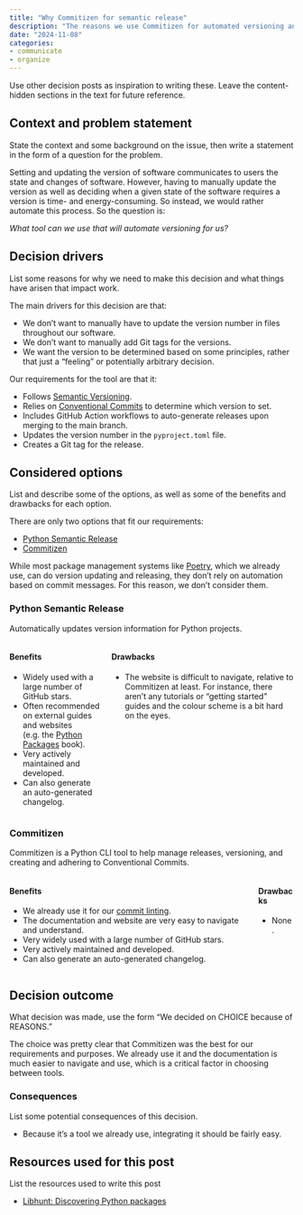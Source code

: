 ```yaml
---
title: "Why Commitizen for semantic release"
description: "The reasons we use Commitizen for automated versioning and releasing of our software."
date: "2024-11-08"
categories:
- communicate
- organize
---
```


::: content-hidden
Use other decision posts as inspiration to writing these. Leave the
content-hidden sections in the text for future reference.
:::

## Context and problem statement

::: content-hidden
State the context and some background on the issue, then write a
statement in the form of a question for the problem.
:::

Setting and updating the version of software communicates to users the
state and changes of software. However, having to manually update the
version as well as deciding when a given state of the software requires
a version is time- and energy-consuming. So instead, we would
rather automate this process. So the question is:

*What tool can we use that will automate versioning for us?*

## Decision drivers

::: content-hidden
List some reasons for why we need to make this decision and what things
have arisen that impact work.
:::

The main drivers for this decision are that:

-   We don't want to manually have to update the version number in files
    throughout our software.
-   We don't want to manually add Git tags for the versions.
-   We want the version to be determined based on some principles,
    rather that just a "feeling" or potentially arbitrary decision.

Our requirements for the tool are that it:

-   Follows [Semantic Versioning](/why-semver/index.qmd).
-   Relies on [Conventional
    Commits](/why-conventional-commits/index.qmd) to determine which
    version to set.
-   Includes GitHub Action workflows to auto-generate releases upon
    merging to the main branch.
-   Updates the version number in the `pyproject.toml` file.
-   Creates a Git tag for the release.

## Considered options

::: content-hidden
List and describe some of the options, as well as some of the benefits
and drawbacks for each option.
:::

There are only two options that fit our requirements:

-   [Python Semantic
    Release](https://github.com/python-semantic-release/python-semantic-release)
-   [Commitizen](https://github.com/commitizen-tools/commitizen)

While most package management systems like [Poetry](/why-poetry/index.qmd),
which we already use, can do version updating and releasing, they don't rely on
automation based on commit messages. For this reason, we don't consider them.

### Python Semantic Release

Automatically updates version information for Python projects.

::::: columns
::: column
#### Benefits

-   Widely used with a large number of GitHub stars.
-   Often recommended on external guides and websites (e.g. the [Python
    Packages](https://py-pkgs.org/07-releasing-versioning.html#automatic-version-bumping)
    book).
-   Very actively maintained and developed.
-   Can also generate an auto-generated changelog.
:::

::: column
#### Drawbacks

-   The website is difficult to navigate, relative to Commitizen at
    least. For instance, there aren't any tutorials or "getting started"
    guides and the colour scheme is a bit hard on the eyes.
:::
:::::

### Commitizen

Commitizen is a Python CLI tool to help manage releases, versioning, and
creating and adhering to Conventional Commits.

::::: columns
::: column
#### Benefits

-   We already use it for our [commit
    linting](/why-semantic-release/index.qmd).
-   The documentation and website are very easy to navigate and
    understand.
-   Very widely used with a large number of GitHub stars.
-   Very actively maintained and developed.
-   Can also generate an auto-generated changelog.
:::

::: column
#### Drawbacks

-   None.
:::
:::::

## Decision outcome

::: content-hidden
What decision was made, use the form "We decided on CHOICE because of
REASONS."
:::

The choice was pretty clear that Commitizen was the best for our
requirements and purposes. We already use it and the documentation is
much easier to navigate and use, which is a critical factor in choosing
between tools.

### Consequences

::: content-hidden
List some potential consequences of this decision.
:::

-   Because it's a tool we already use, integrating it should be fairly
    easy.

## Resources used for this post

::: content-hidden
List the resources used to write this post
:::

-   [Libhunt: Discovering Python
    packages](https://www.libhunt.com/l/python)
